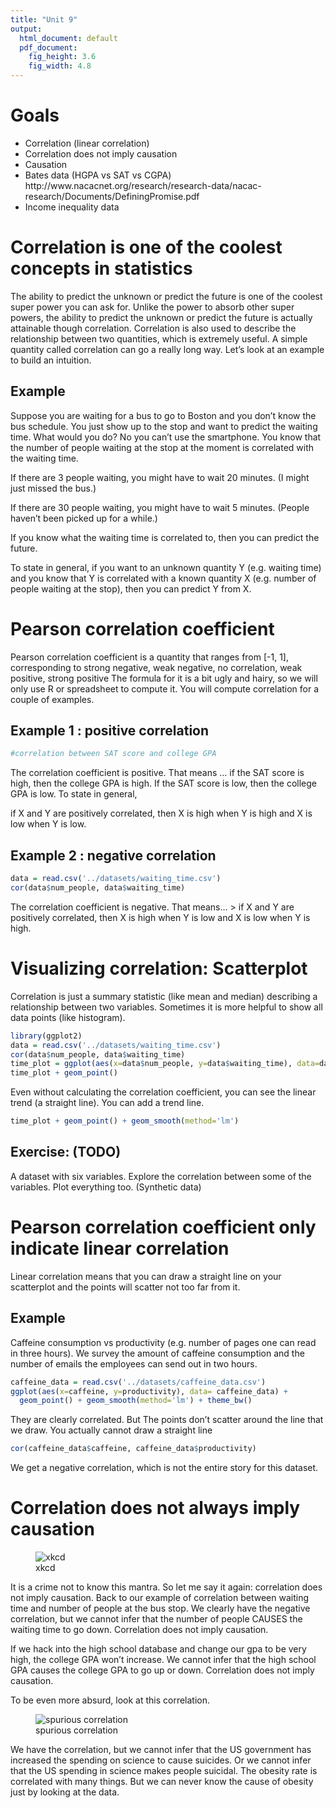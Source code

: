 ```yaml
---
title: "Unit 9"
output:
  html_document: default
  pdf_document:
    fig_height: 3.6
    fig_width: 4.8
---
```


# Goals

* Correlation (linear correlation)
* Correlation does not imply causation
* Causation
* Bates data (HGPA vs SAT vs CGPA)  http://www.nacacnet.org/research/research-data/nacac-research/Documents/DefiningPromise.pdf
* Income inequality data

# Correlation is one of the coolest concepts in statistics

The ability to predict the unknown or predict the future is one of the coolest super power you can ask for. Unlike the power to absorb other super powers, the ability to predict the unknown or predict the future is actually attainable though correlation.
Correlation is also used to describe the relationship between two quantities, which is extremely useful. 
A simple quantity called correlation can go a really long way. Let’s look at an example to build an intuition.

## Example

Suppose you are waiting for a bus to go to Boston and you don’t know the bus schedule. You just show up to the stop and want to predict the waiting time. What would you do? No you can’t use the smartphone.
You know that the number of people waiting at the stop at the moment is correlated with the waiting time. 

If there are 3 people waiting, you might have to wait 20 minutes. (I might just missed the bus.)

If there are 30 people waiting, you might have to wait 5 minutes. (People haven’t been picked up for a while.)

If you know what the waiting time is correlated to, then you can predict the future. 

To state in general, if you want to an unknown quantity Y (e.g. waiting time) and you know that Y is correlated with a known quantity X (e.g. number of people waiting at the stop), then you can predict Y from X.

# Pearson correlation coefficient

Pearson correlation coefficient is a quantity that ranges from [-1, 1], corresponding to
strong negative, weak negative, no correlation, weak positive, strong positive
The formula for it is a bit ugly and hairy, so we will only use R or spreadsheet to compute it. You will compute correlation for a couple of examples.

## Example 1 : positive correlation
```r
#correlation between SAT score and college GPA
```

The correlation coefficient is positive. That means …
if the SAT score is high, then the college GPA is high.
If the SAT score is low, then the college GPA is low. 
To state in general, 

if X and Y are positively correlated, 
then X is high when Y is high 
and X is low when Y is low.

## Example 2 : negative correlation

``` r
data = read.csv('../datasets/waiting_time.csv')
cor(data$num_people, data$waiting_time)
``` 

The correlation coefficient is negative. That means…
> if X and Y are positively correlated, 
then X is high when Y is low 
and X is low when Y is high.

# Visualizing correlation: Scatterplot
Correlation is just a summary statistic (like mean and median) describing a relationship between two variables. Sometimes it is more helpful to show all data points (like histogram).

``` r
library(ggplot2)
data = read.csv('../datasets/waiting_time.csv')
cor(data$num_people, data$waiting_time)
time_plot = ggplot(aes(x=data$num_people, y=data$waiting_time), data=data) + theme_bw()
time_plot + geom_point()
``` 

Even without calculating the correlation coefficient, you can see the linear trend (a straight line). You can add a trend line. 

```r
time_plot + geom_point() + geom_smooth(method='lm')
```

## Exercise:  (TODO)
A dataset with six variables. Explore the correlation between some of the variables. Plot everything too.  (Synthetic data)

\pagebreak

# Pearson correlation coefficient only indicate linear correlation

Linear correlation means that you can draw a straight line on your scatterplot and the points will scatter not too far from it. 

## Example

Caffeine consumption vs productivity (e.g. number of pages one can read in three hours). We survey the amount of caffeine consumption and the number of emails the employees can send out in two hours.

```r
caffeine_data = read.csv('../datasets/caffeine_data.csv')
ggplot(aes(x=caffeine, y=productivity), data= caffeine_data) + 
  geom_point() + geom_smooth(method='lm') + theme_bw()
```

They are clearly correlated. But The points don’t scatter around the line that we draw. You actually cannot draw a straight line

```r
cor(caffeine_data$caffeine, caffeine_data$productivity)
```

We get a negative correlation, which is not the entire story for this dataset. 

\pagebreak

# Correlation does not always imply causation

![xkcd](http://imgs.xkcd.com/comics/correlation.png)

It is a crime not to know this mantra. So let me say it again: correlation does not imply causation. 
Back to our example of correlation between waiting time and number of people at the bus stop. We clearly have the negative correlation, but we cannot infer that the number of people CAUSES the waiting time to go down. Correlation does not imply causation.

If we hack into the high school database and change our gpa to be very high, the college GPA won’t increase. We cannot infer that the high school GPA causes the college GPA to go up or down. Correlation does not imply causation.

To be even more absurd, look at this correlation. 

![spurious correlation](http://www.tylervigen.com/correlation_project/correlation_images/us-spending-on-science-space-and-technology_suicides-by-hanging-strangulation-and-suffocation.png)

We have the correlation, but we cannot infer that the US government has increased the spending on science to cause suicides. Or we cannot infer that the US spending in science makes people suicidal. 
The obesity rate is correlated with many things. But we can never know the cause of obesity just by looking at the data. 
